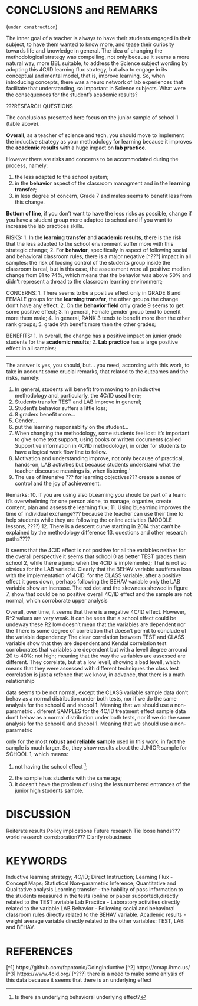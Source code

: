 # CONCLUSIONS and REMARKS

(`under construction`)

The inner goal of a teacher is always to have their students engaged in their subject, to have them wanted to know more, and tease their curiosity towards life and knowledge in general. The idea of changing the methodological strategy was compelling, not only because it seems a more natural way, more BBL suitable, to address the Science subject wording by adopting this 4C/ID learning flux strategy, but also to engage in its conceptual and mental model, that is, improve learning. So, when introducing concepts, there was a neuro network of lab experiences that facilitate that understanding, so important in Science subjects. What were the consequences for the student's academic results?


???RESEARCH QUESTIONS

The conclusions presented here focus on the junior sample of school 1 (table above). 

**Overall**, as a teacher of science and tech, you should move to implement the inductive strategy as your methodology for learning because it improves the **academic results** with a huge impact on **lab practice**.

However there are risks and concerns to be accommodated during the process, namely: 

  1. the less adapted to the school system;
  2. in the **behavior** aspect of the classroom managment and in the **learning transfer**;
  3. in less degree of concern, Grade 7 and males seems to benefit less from this change.

**Bottom of line**, if you don't want to have the less risks as possible, change if you have a student group more adapted to school and if you want to increase the lab practices skills.

RISKS:
  1. In the **learning transfer** and **academic results**, there is the risk that the less adapted to the school environment suffer more with this strategic change;
  2. For **behavior**, specifically in aspect of following social and behavioral classroom rules, there is a major negative [^???] impact in all samples: the risk of loosing control of the students group inside the classroom is real, but in this case, the assessment were all positive: median change from 81 to 74%, which means that the behavior was above 50% and didn't represent a thread to the classroom learning environment;

CONCERNS:
  1. There seems to be a positive effect only in GRADE 8 and FEMALE groups for the **learning transfer**, the other groups the change don't have any effect. 
  2. On the **behavior field** only grade 9 seems to get some positive effect;
  3. In general, Female gender group tend to benefit more them male;
  4. In general, RANK 3 tends to benefit more then the other rank groups;
  5. grade 9th benefit more then the other grades;
  
BENEFITS:
  1. In overall, the change has a positive impact on junior grade students for the **academic results**; 
  2. **Lab practice** has a large positive effect in all samples;

------------------------------

The answer is yes, you should, but... you need, according with this work, to take in account some crucial remarks, that related to the outcames and the risks, namely: 

1. In general, students will benefit from moving to an inductive methodology and, particularly, the 4C/ID used here;
2. Students transfer TEST and LAB improve in general;
3. Student's behavior suffers a little loss;
4. 8 graders benefit more...
5. Gender...
6. put the learning responsablity on the student...
7. When changing the methodology, some students feel lost: it's important to give some text support, using books or written documents (called Supportive information in 4C/ID methodology), in order for students to have a logical work flow line to follow.
8. Motivation and understanding improve, not only because of practical, hands-on, LAB activities but because students understand what the teacher discourse meanings is, when listening.´
9. The use of intensive ??? for learning objectives??? create a sense of control and the joy of achievement.

Remarks:
10. If you are using also bLearning you should be part of a team: it's overwhelming for one person alone, to manage, organize, create content, plan and assess the learning flux;
11. Using bLearning improves the time of individual exchange??? because the teacher can use their time to help students while they are following the online activities (MOODLE lessons, ????)
12. There is a descent curve starting in 2014 that can't be explained by the methodology difference
13. questions and other research paths????

It seems that the 4CID effect is not positive for all the variables neither for the overall perspective it seems that school 0 as better TEST grades them school 2, while there a jump when the 4CID is implemented; That is not so obvious for the LAB variable. Clearly that the BEHAV variable suuffers a loss with the implementation of 4CID. for the CLASS variable, after a positive effect it goes down, perhaps following the BEHAV variable only the LAB variable show an increase. The red dot and the skewness showed in figure 7, show that could be no positive overall 4C/ID effect and the sample are not normal, which corroborate upper analysis

Overall, over time, it seems that there is a negative 4C/ID effect. 
However, R^2 values are very weak. It can be seen that a school effect could be undeway these R2 low doesn't mean that the variables are dependent nor the 
There is some degree of correlation that doesn't permit to conclude of the variable dependency
The clear correlation between TEST and CLASS variable show that they are dependent and Kendal correlation test corroborates that variables are dependent but with a levell degree arround 20 to 40%: not high; meaning that the way the variables are assessed are different. They correlate, but at a low levell, showing a bad levell, which means that they were assessed with different techniques.the class test correlation is just a refence that we know, in advance, that there is a math relationship

data seems to be not normal, except the CLASS variable sample data don't behav as a normal distribution under both tests, nor if we do the same analysis for the school 0 and shcool 1. Meaning that we should use a non-parametric . diferent SAMPLES for the 4C/ID treatment effect
sample data don't behav as a normal distribution under both tests, nor if we do the same analysis for the school 0 and shcool 1. Meaning that we should use a non-parametric 

only for the most **robust and reliable sample** used in this work: in fact the sample is much larger. So, they show results about the JUNIOR sample for SCHOOL 1, which means:

  1. not having the school effect [^readme-7];

[^readme-7]: Is there an underlying behavioral underlying effect?

  2.  the sample has students with the same age;
  3.  it doesn't have the problem of using the less numbered entrances of the junior high students sample.

# DISCUSSION 

Reiterate results
Policy implications
Future research
Tie loose hands???
world research corroboration???
Clarify
robustness

# KEYWORDS

Inductive learning strategy; 
4C/ID; 
Direct Instruction; 
Learning Flux - Concept Maps; 
Statistical Non-parametric Inference; 
Quantitative and Qualitative analysis
Learning transfer - the hability of pass information to the students measured in the tests (online or paper supported),directly related to the TEST avriable
Lab Practice - Laboratory activities directly related to the variable LAB
Behavior - Following social and behavioral classroom rules directly related to the BEHAV variable.
Academic results - weight average variable directly related to the other variables: TEST, LAB and BEHAV.

# REFERENCES

[^1] https://github.com/fqantonio/GoingInductive
[^2] https://cmap.ihmc.us/
[^3] https://www.4cid.org/
[^???] there is a need to make some anlysis of this data because it seems that there is an underlying effect

